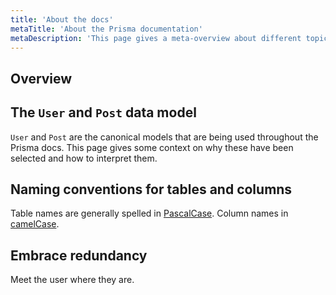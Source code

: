 ```yaml
---
title: 'About the docs'
metaTitle: 'About the Prisma documentation'
metaDescription: 'This page gives a meta-overview about different topics that are relevant to better understand and navigate the Prisma documentation.'
---
```


## Overview

## The `User` and `Post` data model

`User` and `Post` are the canonical models that are being used throughout the Prisma docs. This page gives some context on why these have been selected and how to interpret them.

## Naming conventions for tables and columns

Table names are generally spelled in [PascalCase](). Column names in [camelCase]().

## Embrace redundancy

Meet the user where they are.
